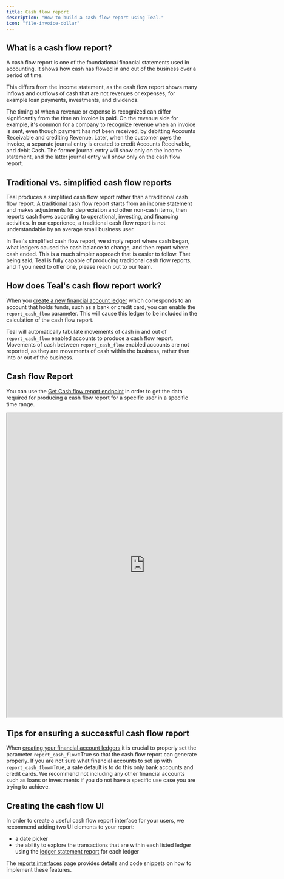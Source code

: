 ```yaml
---
title: Cash flow report
description: "How to build a cash flow report using Teal."
icon: "file-invoice-dollar"
---
```


## What is a cash flow report?

A cash flow report is one of the foundational financial statements used in accounting. It shows how cash has flowed in and out of the business over a period of time.

This differs from the income statement, as the cash flow report shows many inflows and outflows of cash that are not revenues or expenses, for example loan payments, investments, and dividends.

The timing of when a revenue or expense is recognized can differ significantly from the time an invoice is paid. On the revenue side for example, it's common for a company to recognize revenue when an invoice is sent, even though payment has not been received, by debitting Accounts Receivable and crediting Revenue. Later, when the customer pays the invoice, a separate journal entry is created to credit Accounts Receivable, and debit Cash. The former journal entry will show only on the income statement, and the latter journal entry will show only on the cash flow report.

## Traditional vs. simplified cash flow reports

Teal produces a simplified cash flow report rather than a traditional cash flow report. A traditional cash flow report starts from an income statement and makes adjustments for depreciation and other non-cash items, then reports cash flows according to operational, investing, and financing activities. In our experience, a traditional cash flow report is not understandable by an average small business user.

In Teal's simplified cash flow report, we simply report where cash began, what ledgers caused the cash balance to change, and then report where cash ended. This is a much simpler approach that is easier to follow. That being said, Teal is fully capable of producing traditional cash flow reports, and if you need to offer one, please reach out to our team.

## How does Teal's cash flow report work?

When you [create a new financial account ledger](/transactions/create_ledger) which corresponds to an account that holds funds, 
such as a bank or credit card, you can enable the `report_cash_flow` parameter. 
This will cause this ledger to be included in the calculation of the cash flow report.

Teal will automatically tabulate movements of cash in and out of `report_cash_flow` enabled accounts to produce a cash flow report. 
Movements of cash between `report_cash_flow` enabled accounts are not reported, as they are movements of cash within the business, 
rather than into or out of the business.

## Cash flow Report

You can use the [Get Cash flow report endpoint](/api-reference/reports/get_cash_flow_report) in order to get the data required for producing a cash flow report for a specific user in a specific time range.

<iframe
  src="https://codesandbox.io/embed/cashflow-statement-ge9iwv?codemirror=1&fontsize=14&hidenavigation=1&hidedevtools=1&theme=dark&view=preview"
  width="725"
  height="800"
  title="Cash flow report"
  allow="accelerometer; ambient-light-sensor; camera; encrypted-media; geolocation; gyroscope; hid; microphone; midi; payment; usb; vr; xr-spatial-tracking"
  sandbox="allow-forms allow-modals allow-popups allow-presentation allow-same-origin allow-scripts"
></iframe>

## Tips for ensuring a successful cash flow report

When [creating your financial account ledgers](/transactions/create_ledger) it is crucial to properly set the parameter `report_cash_flow`=True so that the cash flow report can generate properly. If you are not sure what financial accounts to set up with `report_cash_flow`=True, a safe default is to do this only bank accounts and credit cards. We recommend not including any other financial accounts such as loans or investments if you do not have a specific use case you are trying to achieve.

## Creating the cash flow UI

In order to create a useful cash flow report interface for your users, we recommend adding two UI elements to your report:

- a date picker
- the ability to explore the transactions that are within each listed ledger using the [ledger statement report](/reports/ledger_statement) for each ledger

The [reports interfaces](/interfaces/reports) page provides details and code snippets on how to implement these features.
